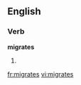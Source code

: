 
==English==

===Verb===
'''migrates'''

# {{third-person singular of|[[migrate]]}}

[[fr:migrates]]
[[vi:migrates]]